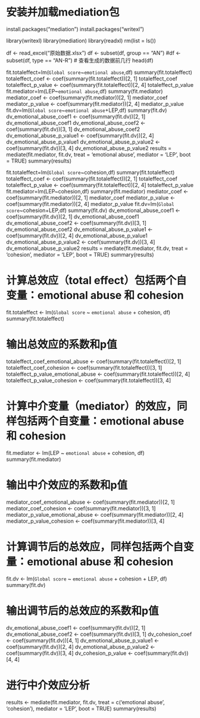 # 安装并加载mediation包
install.packages("mediation")
install.packages("writexl")


library(writexl)
library(mediation)
library(readxl)
rm(list = ls())

df <- read_excel("原始数据.xlsx")
df <- subset(df, group == "AN")
#df <- subset(df, type == "AN-R")
# 查看生成的数据前几行
head(df)

fit.totaleffect=lm(`Global score`~`emotional abuse`,df)
summary(fit.totaleffect)
totaleffect_coef <- coef(summary(fit.totaleffect))[2, 1]
totaleffect_coef
totaleffect_p_value <- coef(summary(fit.totaleffect))[2, 4]
totaleffect_p_value
fit.mediator=lm(LEP~`emotional abuse`,df)
summary(fit.mediator)
mediator_coef <- coef(summary(fit.mediator))[2, 1]
mediator_coef
mediator_p_value <- coef(summary(fit.mediator))[2, 4]
mediator_p_value  
fit.dv=lm(`Global score`~`emotional abuse`+LEP,df)
summary(fit.dv)
dv_emotional_abuse_coef1 <- coef(summary(fit.dv))[2, 1]
dv_emotional_abuse_coef1
dv_emotional_abuse_coef2 <- coef(summary(fit.dv))[3, 1]
dv_emotional_abuse_coef2
dv_emotional_abuse_p_value1 <- coef(summary(fit.dv))[2, 4]
dv_emotional_abuse_p_value1
dv_emotional_abuse_p_value2 <- coef(summary(fit.dv))[3, 4]
dv_emotional_abuse_p_value2
results = mediate(fit.mediator, fit.dv, treat = 'emotional abuse', mediator = 'LEP', boot = TRUE)
summary(results)




fit.totaleffect=lm(`Global score`~cohesion,df)
summary(fit.totaleffect)
totaleffect_coef <- coef(summary(fit.totaleffect))[2, 1]
totaleffect_coef
totaleffect_p_value <- coef(summary(fit.totaleffect))[2, 4]
totaleffect_p_value
fit.mediator=lm(LEP~cohesion,df)
summary(fit.mediator)
mediator_coef <- coef(summary(fit.mediator))[2, 1]
mediator_coef
mediator_p_value <- coef(summary(fit.mediator))[2, 4]
mediator_p_value 
fit.dv=lm(`Global score`~cohesion+LEP,df)
summary(fit.dv)
dv_emotional_abuse_coef1 <- coef(summary(fit.dv))[2, 1]
dv_emotional_abuse_coef1
dv_emotional_abuse_coef2 <- coef(summary(fit.dv))[3, 1]
dv_emotional_abuse_coef2
dv_emotional_abuse_p_value1 <- coef(summary(fit.dv))[2, 4]
dv_emotional_abuse_p_value1
dv_emotional_abuse_p_value2 <- coef(summary(fit.dv))[3, 4]
dv_emotional_abuse_p_value2
results = mediate(fit.mediator, fit.dv, treat = 'cohesion', mediator = 'LEP', boot = TRUE)
summary(results)

# 计算总效应（total effect）包括两个自变量：emotional abuse 和 cohesion
fit.totaleffect <- lm(`Global score` ~ `emotional abuse` + cohesion, df)
summary(fit.totaleffect)

# 输出总效应的系数和p值
totaleffect_coef_emotional_abuse <- coef(summary(fit.totaleffect))[2, 1]
totaleffect_coef_cohesion <- coef(summary(fit.totaleffect))[3, 1]
totaleffect_p_value_emotional_abuse <- coef(summary(fit.totaleffect))[2, 4]
totaleffect_p_value_cohesion <- coef(summary(fit.totaleffect))[3, 4]

# 计算中介变量（mediator）的效应，同样包括两个自变量：emotional abuse 和 cohesion
fit.mediator <- lm(LEP ~ `emotional abuse` + cohesion, df)
summary(fit.mediator)

# 输出中介效应的系数和p值
mediator_coef_emotional_abuse <- coef(summary(fit.mediator))[2, 1]
mediator_coef_cohesion <- coef(summary(fit.mediator))[3, 1]
mediator_p_value_emotional_abuse <- coef(summary(fit.mediator))[2, 4]
mediator_p_value_cohesion <- coef(summary(fit.mediator))[3, 4]

# 计算调节后的总效应，同样包括两个自变量：emotional abuse 和 cohesion
fit.dv <- lm(`Global score` ~ `emotional abuse` + cohesion + LEP, df)
summary(fit.dv)

# 输出调节后的总效应的系数和p值
dv_emotional_abuse_coef1 <- coef(summary(fit.dv))[2, 1]
dv_emotional_abuse_coef2 <- coef(summary(fit.dv))[3, 1]
dv_cohesion_coef <- coef(summary(fit.dv))[4, 1]
dv_emotional_abuse_p_value1 <- coef(summary(fit.dv))[2, 4]
dv_emotional_abuse_p_value2 <- coef(summary(fit.dv))[3, 4]
dv_cohesion_p_value <- coef(summary(fit.dv))[4, 4]

# 进行中介效应分析
results <- mediate(fit.mediator, fit.dv, treat = c('emotional abuse', 'cohesion'), mediator = 'LEP', boot = TRUE)
summary(results)
